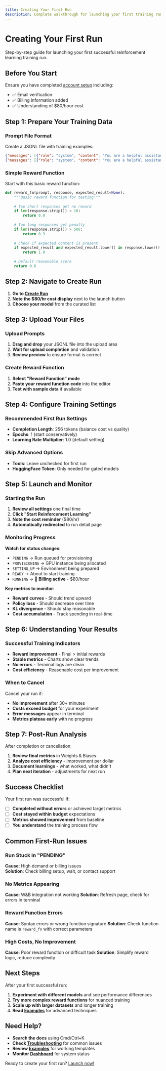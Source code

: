 ```yaml
---
title: Creating Your First Run
description: Complete walkthrough for launching your first training run on RunRL
---
```


# Creating Your First Run

Step-by-step guide for launching your first successful reinforcement learning training run.

## Before You Start

Ensure you have completed [account setup](/docs/installation) including:

- ✅ Email verification
- ✅ Billing information added
- ✅ Understanding of $80/hour cost

## Step 1: Prepare Your Training Data

### Prompt File Format

Create a JSONL file with training examples:

```json
{"messages": [{"role": "system", "content": "You are a helpful assistant."}, {"role": "user", "content": "What is 2+2?"}], "expected_result": "4"}
{"messages": [{"role": "system", "content": "You are a helpful assistant."}, {"role": "user", "content": "Explain gravity"}], "expected_result": "A fundamental force"}
```

### Simple Reward Function

Start with this basic reward function:

```python
def reward_fn(prompt, response, expected_result=None):
    """Basic reward function for testing"""
    
    # Too short responses get no reward
    if len(response.strip()) < 10:
        return 0.0
        
    # Too long responses get penalty  
    if len(response.strip()) > 500:
        return 0.3
        
    # Check if expected content is present
    if expected_result and expected_result.lower() in response.lower():
        return 1.0
        
    # Default reasonable score
    return 0.6
```

## Step 2: Navigate to Create Run

1. **Go to [Create Run](https://runrl.com/runs/create)**
2. **Note the $80/hr cost display** next to the launch button
3. **Choose your model** from the curated list

## Step 3: Upload Your Files

### Upload Prompts
1. **Drag and drop** your JSONL file into the upload area
2. **Wait for upload completion** and validation
3. **Review preview** to ensure format is correct

### Create Reward Function
1. **Select "Reward Function" mode**
2. **Paste your reward function code** into the editor
3. **Test with sample data** if available

## Step 4: Configure Training Settings

### Recommended First Run Settings
- **Completion Length**: 256 tokens (balance cost vs quality)
- **Epochs**: 1 (start conservatively)
- **Learning Rate Multiplier**: 1.0 (default setting)

### Skip Advanced Options
- **Tools**: Leave unchecked for first run
- **HuggingFace Token**: Only needed for gated models

## Step 5: Launch and Monitor

### Starting the Run
1. **Review all settings** one final time
2. **Click "Start Reinforcement Learning"**
3. **Note the cost reminder** ($80/hr)
4. **Automatically redirected** to run detail page

### Monitoring Progress

**Watch for status changes**:
- `PENDING` → Run queued for provisioning
- `PROVISIONING` → GPU instance being allocated  
- `SETTING_UP` → Environment being prepared
- `READY` → About to start training
- `RUNNING` → 💸 **Billing active** - $80/hour

**Key metrics to monitor**:
- **Reward curves** - Should trend upward
- **Policy loss** - Should decrease over time  
- **KL divergence** - Should stay reasonable
- **Cost accumulation** - Track spending in real-time

## Step 6: Understanding Your Results

### Successful Training Indicators
- **Reward improvement** - Final > initial rewards
- **Stable metrics** - Charts show clear trends
- **No errors** - Terminal logs are clean
- **Cost efficiency** - Reasonable cost per improvement

### When to Cancel
Cancel your run if:
- **No improvement** after 30+ minutes
- **Costs exceed budget** for your experiment  
- **Error messages** appear in terminal
- **Metrics plateau early** with no progress

## Step 7: Post-Run Analysis

After completion or cancellation:

1. **Review final metrics** in Weights & Biases
2. **Analyze cost efficiency** - improvement per dollar
3. **Document learnings** - what worked, what didn't
4. **Plan next iteration** - adjustments for next run

## Success Checklist

Your first run was successful if:

- [ ] **Completed without errors** or achieved target metrics
- [ ] **Cost stayed within budget** expectations
- [ ] **Metrics showed improvement** from baseline
- [ ] **You understand** the training process flow

## Common First-Run Issues

### Run Stuck in "PENDING"
**Cause**: High demand or billing issues  
**Solution**: Check billing setup, wait, or contact support

### No Metrics Appearing  
**Cause**: W&B integration not working
**Solution**: Refresh page, check for errors in terminal

### Reward Function Errors
**Cause**: Syntax errors or wrong function signature
**Solution**: Check function name is `reward_fn` with correct parameters

### High Costs, No Improvement
**Cause**: Poor reward function or difficult task
**Solution**: Simplify reward logic, reduce complexity

## Next Steps

After your first successful run:

1. **Experiment with different models** and see performance differences
2. **Try more complex reward functions** for nuanced training
3. **Scale up with larger datasets** and longer training
4. **Read [Examples](/docs/examples)** for advanced techniques

## Need Help?

- **Search the docs** using Cmd/Ctrl+K
- **Check [Troubleshooting](/docs/troubleshooting)** for common issues  
- **Review [Examples](/docs/examples)** for working templates
- **Monitor [Dashboard](https://runrl.com/dashboard)** for system status

Ready to create your first run? [Launch now!](https://runrl.com/runs/create)
